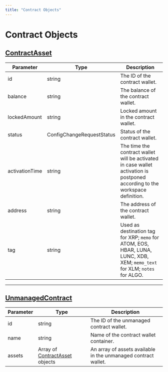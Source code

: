```yaml
---
title: "Contract Objects"
---
```

  
  # Contract Objects

## [ContractAsset](#contractasset)

| Parameter | Type | Description |
| --- | --- | --- |
| id | string | The ID of the contract wallet. |
| balance | string | The balance of the contract wallet. |
| lockedAmount | string | Locked amount in the contract wallet. |
| status | ConfigChangeRequestStatus | Status of the contract wallet. |
| activationTime | string | The time the contract wallet will be activated in case wallet activation is postponed according to the workspace definition. |
| address | string | The address of the contract wallet. |
| tag | string | Used as destination tag for XRP; `memo` for ATOM, EOS, HBAR, LUNA, LUNC, XDB, XEM; `memo_text` for XLM; `notes` for ALGO. |

* * *

## [UnmanagedContract](#unmanagedcontract)

| Parameter | Type | Description |
| --- | --- | --- |
| id | string | The ID of the unmanaged contract wallet. |
| name | string | Name of the contract wallet container. |
| assets | Array of [ContractAsset](#contractasset) objects | An array of assets available in the unmanaged contract wallet. |